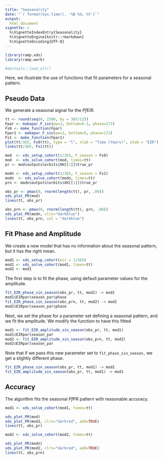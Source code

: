 ```yaml
---
title: "Seasonality" 
date: "`r format(Sys.time(), '%B %d, %Y')`"
output:
  html_document 
vignette: >
  %\VignetteIndexEntry{Seasonality}
  %\VignetteEngine{knitr::rmarkdown}
  %\VignetteEncoding{UTF-8}
---
```


```r
library(ramp.xds)
library(ramp.work)
```


```r
#devtools::load_all()
```

Here, we illustrate the use of functions that fit parameters for a seasonal pattern. 

## Pseudo Data

We generate a seasonal signal for the *Pf*EIR. 

```r
tt <- round(seq(0, 2500, by = 365/12)) 
Fpar <- makepar_F_sin(pw=3, bottom=0.3, phase=172)
Fs0 <- make_function(Fpar) 
Fpar1 <- makepar_F_sin(pw=1, bottom=5, phase=172)
Fs1 <- make_function(Fpar1) 
plot(tt/365, Fs0(tt), type = "l", xlab = "Time (Years)", ylab = "EIR")
lines(tt/365, Fs1(tt))
```

```r
mod  <- xds_setup_cohort(1/365, F_season = Fs0)
mod  <- xds_solve_cohort(mod, times=tt)  
pr <- mod$outputs$orbits$XH[[1]]$true_pr 
```

```r
modn <- xds_setup_cohort(1/365, F_season = Fs1)
modn  <- xds_solve_cohort(modn, times=tt)  
prn <- modn$outputs$orbits$XH[[1]]$true_pr 

```


```r
obs_pr <- pmax(0, rnorm(length(tt), pr, .08))
xds_plot_PR(mod)
lines(tt, obs_pr)
```


```r
obs_prn <- pmax(0, rnorm(length(tt), prn, .08))
xds_plot_PR(modn, clrs="darkblue")
lines(tt, obs_prn, col = "darkblue")
```

## Fit Phase and Amplitude

We create a new model that has no information about the seasonal pattern, but it has the right mean. 

```r
mod1 <- xds_setup_cohort(eir = 1/365) 
mod1 <- xds_solve_cohort(mod1, times=tt)
mod2 <- mod1
```

The first step is to fit the phase, using default parameter values for the amplitude. 

```r
fit_EIR_phase_sin_season(obs_pr, tt, mod1) -> mod1 
mod1$EIRpar$season_par$phase 
fit_EIR_phase_sin_season(obs_prn, tt, mod2) -> mod2 
mod2$EIRpar$season_par$phase 
```

Next, we set the phase for a parameter set defining a seasonal pattern, and we fit the amplitude. We modify the function to have this fitted 

```r
mod1 <- fit_EIR_amplitude_sin_season(obs_pr, tt, mod1)
mod1$EIRpar$season_par
mod2 <- fit_EIR_amplitude_sin_season(obs_prn, tt, mod2)
mod2$EIRpar$season_par
```

Note that if we pass this new parameter set to `fit_phase_sin_season,`  we get a slightly different phase. 

```r
fit_EIR_phase_sin_season(obs_pr, tt, mod1) -> mod1 
fit_EIR_amplitude_sin_season(obs_pr, tt, mod1) -> mod1
```



## Accuracy 

The algorithm fits the seasonal *Pf*PR pattern with reasonable accuracy. 

```r
mod1 <- xds_solve_cohort(mod1, times=tt)

xds_plot_PR(mod)
xds_plot_PR(mod1, clrs="darkred", add=TRUE)
lines(tt, obs_pr)
```

```r
mod2 <- xds_solve_cohort(mod2, times=tt)

xds_plot_PR(modn)
xds_plot_PR(mod2, clrs="darkred", add=TRUE)
lines(tt, obs_prn)
```
